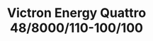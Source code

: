 ---
title: Victron Energy Quattro 48/8000/110-100/100
description: |
    Similar to the MultiPlus, the Quattro is also a combined inverter and charger. Additionally it can accept two AC inputs and automatically connect to the active source. Its many features include...
image:
    src: '@images/products/victron-energy/victron-energy-quattro-488000110-100100.png'
    alt: Victron Energy Quattro 48/8000/110-100/100
    caption: Victron Energy Quattro 48/8000/110-100/100
partner: victron-energy
link:
    label: View More Details
    slug: 'https://www.victronenergy.com/inverters-chargers/quattro'
is_new: false
is_in_stock: true
seo:
    title: Victron Energy Quattro 48/8000/110-100/100
    description: |
        Similar to the MultiPlus, the Quattro is also a combined inverter and charger. Additionally it can accept two AC inputs and automatically connect to the active source. Its many features include...
    thumbnail:
        file: '@images/products/victron-energy/victron-energy-quattro-488000110-100100.png'
        alt: Victron Energy Quattro 48/8000/110-100/100
---